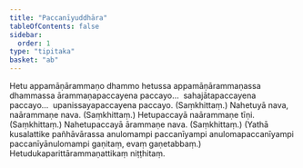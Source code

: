 ```yaml
---
title: "Paccanīyuddhāra"
tableOfContents: false
sidebar:
  order: 1
type: "tipitaka"
basket: "ab"
---
```



<DynamicBreadcrumb />

<Division number="403">

<Paragraph number="871">
Hetu appamāṇārammaṇo dhammo hetussa appamāṇārammaṇassa dhammassa ārammaṇapaccayena paccayo…  sahajātapaccayena paccayo…  upanissayapaccayena paccayo. (Saṃkhittaṃ.)
</Paragraph>

</Division>
<Division number="404">

<Paragraph number="872">
Nahetuyā nava, naārammaṇe nava. (Saṃkhittaṃ.)
</Paragraph>

<Paragraph number="873">
Hetupaccayā naārammaṇe tīṇi. (Saṃkhittaṃ.)
</Paragraph>

<Paragraph number="874">
Nahetupaccayā ārammaṇe nava. (Saṃkhittaṃ.)
</Paragraph>

<Paragraph number="875">
(Yathā kusalattike pañhāvārassa anulomampi paccanīyampi anulomapaccanīyampi paccanīyānulomampi gaṇitaṃ, evaṃ gaṇetabbaṃ.)

</Paragraph>
</Division>

<Paragraph number="876" type="center">
Hetudukaparittārammaṇattikaṃ niṭṭhitaṃ.
</Paragraph>